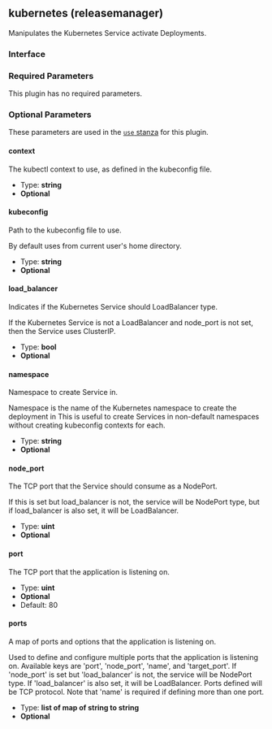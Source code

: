 ## kubernetes (releasemanager)

Manipulates the Kubernetes Service activate Deployments.

### Interface

### Required Parameters

This plugin has no required parameters.

### Optional Parameters

These parameters are used in the [`use` stanza](/docs/waypoint-hcl/use) for this plugin.

#### context

The kubectl context to use, as defined in the kubeconfig file.

- Type: **string**
- **Optional**

#### kubeconfig

Path to the kubeconfig file to use.

By default uses from current user's home directory.

- Type: **string**
- **Optional**

#### load_balancer

Indicates if the Kubernetes Service should LoadBalancer type.

If the Kubernetes Service is not a LoadBalancer and node_port is not set, then the Service uses ClusterIP.

- Type: **bool**
- **Optional**

#### namespace

Namespace to create Service in.

Namespace is the name of the Kubernetes namespace to create the deployment in This is useful to create Services in non-default namespaces without creating kubeconfig contexts for each.

- Type: **string**
- **Optional**

#### node_port

The TCP port that the Service should consume as a NodePort.

If this is set but load_balancer is not, the service will be NodePort type, but if load_balancer is also set, it will be LoadBalancer.

- Type: **uint**
- **Optional**

#### port

The TCP port that the application is listening on.

- Type: **uint**
- **Optional**
- Default: 80

#### ports

A map of ports and options that the application is listening on.

Used to define and configure multiple ports that the application is listening on. Available keys are 'port', 'node_port', 'name', and 'target_port'. If 'node_port' is set but 'load_balancer' is not, the service will be NodePort type. If 'load_balancer' is also set, it will be LoadBalancer. Ports defined will be TCP protocol. Note that 'name' is required if defining more than one port.

- Type: **list of map of string to string**
- **Optional**
